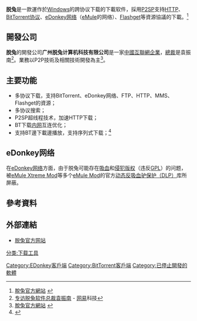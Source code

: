{{noteTA
|G1=IT
}}
{{Infobox Software
| name                   = 脫兔
| logo                   = 
| screenshot             = 
| caption                = 
| author                 = 
| developer              = 广州脱兔计算机科技有限公司
| released               = 
| latest release version = v3.5.113
| latest release date    = {{Start date and age|2009|3|20}}
| frequently updated     = 
| operating system       = [[Microsoft_Windows|Microsoft Windows]]
| language               = [[簡體中文|簡體中文]]、[[繁體中文|繁體中文]]、[[英文|英文]]與語言包
| status                 = 已放弃
| genre                  = [[點對點技術|P2P]][[檔案分享|檔案分享]]、[[广告软件|广告软件]]
| license                = [[专有软件|专有]]、[[免费软件|免费]]软件
| website                = <s>[http://www.tuotu.com/ 官方网站]（已失效）</s>
}}

{{Expand |time=2010-08-19T10:07:56+00:00 }}

'''脱兔'''是一款運作於[[Microsoft_Windows|Windows]]的跨协议下载的下載软件，採用[[P2P|P2SP]]支持[[HTTP|HTTP]]、[[BitTorrent_(协议)|BitTorrent协议]]、[[eDonkey网络|eDonkey网络]]（[[eMule|eMule]]的网络）、[[Flashget|Flashget]]等資源協議的下載。<ref>[http://www.tuotu.com/c11d7a75-54e0-4f27-8181-2a0d3f2d82a4.htm 脫兔官方網站] {{webarchive|url=https://web.archive.org/web/20100902060649/http://www.tuotu.com/c11d7a75-54e0-4f27-8181-2a0d3f2d82a4.htm |date=2010-09-02 }}</ref>

== 開發公司 ==
'''脫兔'''的開發公司'''广州脱兔计算机科技有限公司'''是一家[[中國互聯網|中國互聯網]][[企業|企業]]，[[總裁|總裁]]是袁振南<ref>[http://tech.163.com/07/0813/11/3LP9569J00092C5H.html 专访脱兔软件总裁袁振南] {{Wayback|url=http://tech.163.com/07/0813/11/3LP9569J00092C5H.html |date=20120315170621 }} - [[网易|网易]]科技</ref>。業務以P2P技術及相關技術開發為主<ref>[http://www.tuotu.com/53bd3581-fba2-46c8-b9db-5ac0c6ea6ecc.htm 脫兔官方網站] {{webarchive|url=https://web.archive.org/web/20100803173957/http://www.tuotu.com/53bd3581-fba2-46c8-b9db-5ac0c6ea6ecc.htm |date=2010-08-03 }}</ref>。

== 主要功能 ==
*多协议下载，支持BitTorrent、eDonkey网络、FTP、HTTP、MMS、Flashget的資源；
*多协议搜索；
*P2SP超线程技术，加速HTTP下载；
*BT下载[[内网|内网]]互连优化；
*支持BT邊下載邊播放，支持序列式下载；<ref>{{Cite web |url=http://tech.163.com/special/000915SN/tuotu.html |title=存档副本 |access-date=2010-08-19 |archive-date=2020-07-13 |archive-url=https://web.archive.org/web/20200713210337/http://tech.163.com/special/000915SN/tuotu.html |dead-url=no }}</ref>

==eDonkey网络==
在[[eDonkey网络|eDonkey网络]]方面，由于脱兔可能存在[[吸血驴|吸血]]和[[侵犯版权|侵犯版权]]（违反[[GNU通用公共许可证|GPL]]）的问题，被[[eMule_Xtreme_Mod|eMule Xtreme Mod]]等多个[[eMule_Mod|eMule Mod]]的官方[[动态反吸血驴保护|动态反吸血驴保护（DLP）]]库所屏蔽。

== 參考資料 ==
{{reflist}}

== 外部連結 ==
*[https://web.archive.org/web/20070809014912/http://www.tuotu.com/ 脱兔官方网站]

{{Windows軟體小作品}}

{{Download managers}}
{{BitTorrent}}
{{eDonkey网络|collapsed}}

[[分类:下载工具|分类:下载工具]]
[[Category:EDonkey客戶端|Category:EDonkey客戶端]]
[[Category:BitTorrent客戶端|Category:BitTorrent客戶端]]
[[Category:已停止開發的軟體|Category:已停止開發的軟體]]
